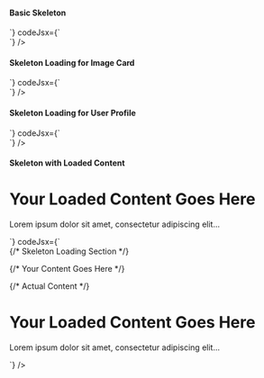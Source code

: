 ---
---


#### Basic Skeleton
<Preview>
<BasicSkeleton />
</Preview>
 <CodeBlock
      codeHtml={`<div class="mx-auto max-w-3xl rounded-md bg-white p-8 shadow-md">
  <div class="animate-pulse space-y-4">
    <div class="h-4 rounded bg-gray-300"></div>
    <div class="h-6 w-3/4 rounded bg-gray-300"></div>
    <div class="h-6 w-1/2 rounded bg-gray-300"></div>
  </div>
</div>`}
codeJsx={`<div className="mx-auto max-w-3xl rounded-md bg-white p-8 shadow-md">
  <div className="animate-pulse space-y-4">
    <div className="h-4 rounded bg-gray-300"></div>
    <div className="h-6 w-3/4 rounded bg-gray-300"></div>
    <div className="h-6 w-1/2 rounded bg-gray-300"></div>
  </div>
</div>`}
    />

#### Skeleton Loading for Image Card
<Preview>
<SkeletonLoadingforImageCard />
</Preview>
 <CodeBlock
      codeHtml={`<div class="mx-auto max-w-md rounded-md bg-white p-6 shadow-md">
  <div class="animate-pulse">
    <div class="mb-4 h-40 rounded-md bg-gray-300"></div>
    <div class="h-4 w-2/3 bg-gray-300"></div>
  </div>
</div>`}
codeJsx={`<div className="mx-auto max-w-md rounded-md bg-white p-6 shadow-md">
  <div className="animate-pulse">
    <div className="mb-4 h-40 rounded-md bg-gray-300"></div>
    <div className="h-4 w-2/3 bg-gray-300"></div>
  </div>
</div>`}
    />

#### Skeleton Loading for User Profile
<Preview>
<SkeletonLoadingforUserProfile />
</Preview>
 <CodeBlock
      codeHtml={`<div class="mx-auto max-w-md rounded-md bg-white p-6 shadow-md">
  <div class="flex animate-pulse items-center space-x-4">
    <div class="h-12 w-12 rounded-full bg-gray-300"></div>
    <div>
      <div class="mb-2 h-4 w-20 rounded bg-gray-300"></div>
      <div class="h-3 w-16 rounded bg-gray-300"></div>
    </div>
  </div>
</div>`}
codeJsx={`<div className="mx-auto max-w-md rounded-md bg-white p-6 shadow-md">
  <div className="flex animate-pulse items-center space-x-4">
    <div className="h-12 w-12 rounded-full bg-gray-300"></div>
    <div>
      <div className="mb-2 h-4 w-20 rounded bg-gray-300"></div>
      <div className="h-3 w-16 rounded bg-gray-300"></div>
    </div>
  </div>
</div>`}
    />

#### Skeleton with Loaded Content
<Preview>
<SkeletonwithLoadedContent />
</Preview>
 <CodeBlock
      codeHtml={`<div class="mx-auto max-w-3xl p-4">
  <!-- Skeleton Loading Section -->
  <div class="animate-pulse rounded-md bg-gray-200 p-6">
    <div class="mb-4 flex items-center">
      <div class="h-12 w-12 rounded-full bg-gray-300"></div>
      <div class="ml-4">
        <div class="h-4 w-20 rounded bg-gray-300"></div>
        <div class="mt-2 h-4 w-16 rounded bg-gray-300"></div>
      </div>
    </div>
    <div class="h-4 w-32 rounded bg-gray-300"></div>
    <div class="mt-2 h-4 w-56 rounded bg-gray-300"></div>
    <div class="mt-2 h-4 w-48 rounded bg-gray-300"></div>
  </div>

  <!-- Your Content Goes Here -->
  <div class="mt-8">
    <!-- Actual Content -->
    <h1 class="text-2xl font-bold">Your Loaded Content Goes Here</h1>
    <p class="text-gray-600">
      Lorem ipsum dolor sit amet, consectetur adipiscing elit...
    </p>
  </div>
</div>`}
codeJsx={`<div className="mx-auto max-w-3xl p-4">
  {/* Skeleton Loading Section */}
  <div className="animate-pulse rounded-md bg-gray-200 p-6">
    <div className="mb-4 flex items-center">
      <div className="h-12 w-12 rounded-full bg-gray-300"></div>
      <div className="ml-4">
        <div className="h-4 w-20 rounded bg-gray-300"></div>
        <div className="mt-2 h-4 w-16 rounded bg-gray-300"></div>
      </div>
    </div>
    <div className="h-4 w-32 rounded bg-gray-300"></div>
    <div className="mt-2 h-4 w-56 rounded bg-gray-300"></div>
    <div className="mt-2 h-4 w-48 rounded bg-gray-300"></div>
  </div>

  {/* Your Content Goes Here */}
  <div className="mt-8">
    {/* Actual Content */}
    <h1 className="text-2xl font-bold">Your Loaded Content Goes Here</h1>
    <p className="text-gray-600">
      Lorem ipsum dolor sit amet, consectetur adipiscing elit...
    </p>
  </div>
</div>`}
    />
